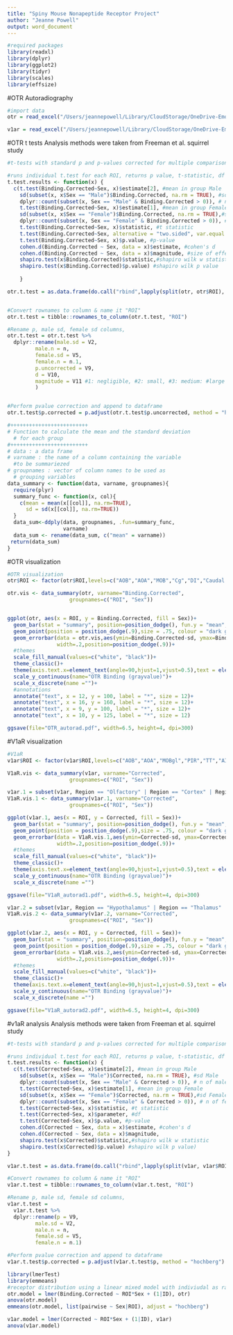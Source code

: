 ```yaml
---
title: "Spiny Mouse Nonapeptide Receptor Project"
author: "Jeanne Powell"
output: word_document
---
```


```r
#required packages
library(readxl)
library(dplyr)
library(ggplot2)
library(tidyr)
library(scales)
library(effsize)
```

#OTR Autoradiography

```r
#import data
otr = read_excel("/Users/jeannepowell/Library/CloudStorage/OneDrive-EmoryUniversity/Projects/Spiny\ Mouse\ Nonapeptide\ Receptors/Spiny\ Mouse\ Nonapeptide\ Receptor\ Data.xlsx", sheet = "OTR Clean Data")

v1ar = read_excel("/Users/jeannepowell/Library/CloudStorage/OneDrive-EmoryUniversity/Projects/Spiny\ Mouse\ Nonapeptide\ Receptors/Spiny\ Mouse\ Nonapeptide\ Receptor\ Data.xlsx", sheet = "V1aR Clean Data")
```



#OTR t tests
Analysis methods were taken from Freeman et al. squirrel study
```r
#t-tests with standard p and p-values corrected for multiple comparisons using the Hochberg method

#runs individual t.test for each ROI, returns p value, t-statistic, df
t.test.results <- function(x) {
  c(t.test(Binding.Corrected~Sex, x)$estimate[2], #mean in group Male
    sd(subset(x, x$Sex == "Male")$Binding.Corrected, na.rm = TRUE), #sd Male
    dplyr::count(subset(x, Sex == "Male" & Binding.Corrected > 0)), # n of males
    t.test(Binding.Corrected~Sex, x)$estimate[1], #mean in group Female
    sd(subset(x, x$Sex == "Female")$Binding.Corrected, na.rm = TRUE),#sd Female
    dplyr::count(subset(x, Sex == "Female" & Binding.Corrected > 0)), # n of females
    t.test(Binding.Corrected~Sex, x)$statistic, #t statistic
    t.test(Binding.Corrected~Sex, alternative = "two.sided", var.equal = FALSE,x)$parameter, #df
    t.test(Binding.Corrected~Sex, x)$p.value, #p-value
    cohen.d(Binding.Corrected ~ Sex, data = x)$estimate, #cohen's d
    cohen.d(Binding.Corrected ~ Sex, data = x)$magnitude, #size of effect, negligible < small < medium < large
    shapiro.test(x$Binding.Corrected)$statistic,#shapiro wilk w statistic
    shapiro.test(x$Binding.Corrected)$p.value) #shapiro wilk p value
  
    }

otr.t.test = as.data.frame(do.call("rbind",lapply(split(otr, otr$ROI), t.test.results)))


#Convert rownames to column & name it "ROI"
otr.t.test = tibble::rownames_to_column(otr.t.test, "ROI")

#Rename p, male sd, female sd columns, 
otr.t.test = otr.t.test %>% 
  dplyr::rename(male.sd = V2,
         male.n = n,
         female.sd = V5,
         female.n = n.1,
         p.uncorrected = V9,
         d = V10,
         magnitude = V11 #1: negligible, #2: small, #3: medium: #large
         )


#Perform pvalue correction and append to dataframe
otr.t.test$p.corrected = p.adjust(otr.t.test$p.uncorrected, method = "hochberg")
```

```r
#+++++++++++++++++++++++++
# Function to calculate the mean and the standard deviation
  # for each group
#+++++++++++++++++++++++++
# data : a data frame
# varname : the name of a column containing the variable
  #to be summariezed
# groupnames : vector of column names to be used as
  # grouping variables
data_summary <- function(data, varname, groupnames){
  require(plyr)
  summary_func <- function(x, col){
    c(mean = mean(x[[col]], na.rm=TRUE),
      sd = sd(x[[col]], na.rm=TRUE))
  }
  data_sum<-ddply(data, groupnames, .fun=summary_func,
                  varname)
  data_sum <- rename(data_sum, c("mean" = varname))
 return(data_sum)
}
```
#OTR visualization
```r
#OTR visualization
otr$ROI <- factor(otr$ROI,levels=c("AOB","AOA","MOB","Cg","DI","Caudal CPu","LS","AcbSh","BNSTa","BNSTp","VP","AH","VMH","ZI","PVA", "AHAL","BLA","CeA","MeA","CA1py","PAG"))

otr.vis <- data_summary(otr, varname="Binding.Corrected", 
                    groupnames=c("ROI", "Sex"))


ggplot(otr, aes(x = ROI, y = Binding.Corrected, fill = Sex))+
  geom_bar(stat = "summary", position=position_dodge(), fun.y = "mean",color = "black")+
  geom_point(position = position_dodge(.9),size = .75, colour = "dark gray")+
  geom_errorbar(data = otr.vis,aes(ymin=Binding.Corrected-sd, ymax=Binding.Corrected+sd),
                width=.2,position=position_dodge(.9))+
  #themes
  scale_fill_manual(values=c("white", "black"))+
  theme_classic()+
  theme(axis.text.x=element_text(angle=90,hjust=1,vjust=0.5),text = element_text(size = 8))+
  scale_y_continuous(name="OTR Binding (grayvalue)")+
  scale_x_discrete(name ="")+
  #annotations
  annotate("text", x = 12, y = 100, label = "*", size = 12)+
  annotate("text", x = 16, y = 160, label = "*", size = 12)+
  annotate("text", x = 9, y = 100, label = "*", size = 12)+
  annotate("text", x = 10, y = 125, label = "*", size = 12)

ggsave(file="OTR_autorad.pdf", width=6.5, height=4, dpi=300)  

```




#V1aR visualization
```r
#V1aR
v1ar$ROI <- factor(v1ar$ROI,levels=c("AOB","AOA","MOBgl","PIR","TT","AI","Cg","LS","Acb","OT","BNSTa","BNSTp","VDB","GP","VP","AH","LH","MM","MPO","VMH","ZI","LD","MG","PVA","Re","VPL","BLA","CeA","MeA","APT","IP","PAG","PVG","SCm","SuG"))

V1aR.vis <- data_summary(v1ar, varname="Corrected", 
                    groupnames=c("ROI", "Sex"))

v1ar.1 = subset(v1ar, Region == "Olfactory" | Region == "Cortex" | Region == "Striatum" | Region == "Pallidum")
V1aR.vis.1 <- data_summary(v1ar.1, varname="Corrected", 
                    groupnames=c("ROI", "Sex"))

ggplot(v1ar.1, aes(x = ROI, y = Corrected, fill = Sex))+
  geom_bar(stat = "summary", position=position_dodge(), fun.y = "mean",color = "black")+
  geom_point(position = position_dodge(.9),size = .75, colour = "dark gray")+
  geom_errorbar(data = V1aR.vis.1,aes(ymin=Corrected-sd, ymax=Corrected+sd),
                width=.2,position=position_dodge(.9))+
  #themes
  scale_fill_manual(values=c("white", "black"))+
  theme_classic()+
  theme(axis.text.x=element_text(angle=90,hjust=1,vjust=0.5),text = element_text(size = 8))+
  scale_y_continuous(name="OTR Binding (grayvalue)")+
  scale_x_discrete(name ="")

ggsave(file="V1aR_autorad1.pdf", width=6.5, height=4, dpi=300)  

v1ar.2 = subset(v1ar, Region == "Hypothalamus" | Region == "Thalamus" | Region == "Amygdala" | Region == "Midbrain")
V1aR.vis.2 <- data_summary(v1ar.2, varname="Corrected", 
                    groupnames=c("ROI", "Sex"))

ggplot(v1ar.2, aes(x = ROI, y = Corrected, fill = Sex))+
  geom_bar(stat = "summary", position=position_dodge(), fun.y = "mean",color = "black")+
  geom_point(position = position_dodge(.9),size = .75, colour = "dark gray")+
  geom_errorbar(data = V1aR.vis.2,aes(ymin=Corrected-sd, ymax=Corrected+sd),
                width=.2,position=position_dodge(.9))+
  #themes
  scale_fill_manual(values=c("white", "black"))+
  theme_classic()+
  theme(axis.text.x=element_text(angle=90,hjust=1,vjust=0.5),text = element_text(size = 8))+
  scale_y_continuous(name="OTR Binding (grayvalue)")+
  scale_x_discrete(name ="")

ggsave(file="V1aR_autorad2.pdf", width=6.5, height=4, dpi=300)  

```


#v1aR analysis
Analysis methods were taken from Freeman et al. squirrel study
```r
#t-tests with standard p and p-values corrected for multiple comparisons using the Hochberg method

#runs individual t.test for each ROI, returns p value, t-statistic, df
t.test.results <- function(x) {
  c(t.test(Corrected~Sex, x)$estimate[2], #mean in group Male
    sd(subset(x, x$Sex == "Male")$Corrected, na.rm = TRUE), #sd Male
    dplyr::count(subset(x, Sex == "Male" & Corrected > 0)), # n of males
    t.test(Corrected~Sex, x)$estimate[1], #mean in group Female
    sd(subset(x, x$Sex == "Female")$Corrected, na.rm = TRUE),#sd Female
    dplyr::count(subset(x, Sex == "Female" & Corrected > 0)), # n of females
    t.test(Corrected~Sex, x)$statistic, #t statistic
    t.test(Corrected~Sex, x)$parameter, #df
    t.test(Corrected~Sex, x)$p.value, #p-value
    cohen.d(Corrected ~ Sex, data = x)$estimate, #cohen's d
    cohen.d(Corrected ~ Sex, data = x)$magnitude,
    shapiro.test(x$Corrected)$statistic,#shapiro wilk w statistic
    shapiro.test(x$Corrected)$p.value) #shapiro wilk p value)
}

v1ar.t.test = as.data.frame(do.call("rbind",lapply(split(v1ar, v1ar$ROI), t.test.results)))

#Convert rownames to column & name it "ROI"
v1ar.t.test = tibble::rownames_to_column(v1ar.t.test, "ROI")

#Rename p, male sd, female sd columns, 
v1ar.t.test = 
  v1ar.t.test %>% 
  dplyr::rename(p = V9, 
         male.sd = V2,
         male.n = n,
         female.sd = V5,
         female.n = n.1)

#Perform pvalue correction and append to dataframe
v1ar.t.test$p.corrected = p.adjust(v1ar.t.test$p, method = "hochberg")

```

```r
library(lmerTest) 
library(emmeans)
#receptor distribution using a linear mixed model with indiviudal as random effect and sex and ROI 
otr.model = lmer(Binding.Corrected ~ ROI*Sex + (1|ID), otr)
anova(otr.model)
emmeans(otr.model, list(pairwise ~ Sex|ROI), adjust = "hochberg")

v1ar.model = lmer(Corrected ~ ROI*Sex + (1|ID), v1ar)
anova(v1ar.model)
```
